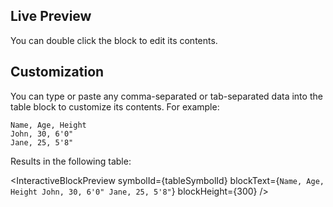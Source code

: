 
## Live Preview

You can double click the block to edit its contents.

<InteractiveBlockPreview symbolId={tableSymbolId} />

## Customization

You can type or paste any comma-separated or tab-separated data into the table
block to customize its contents. For example:

```
Name, Age, Height
John, 30, 6'0"
Jane, 25, 5'8"
```

Results in the following table:

<InteractiveBlockPreview
  symbolId={tableSymbolId}
  blockText={`Name, Age, Height
John, 30, 6'0"
Jane, 25, 5'8"`}
  blockHeight={300}
/>
